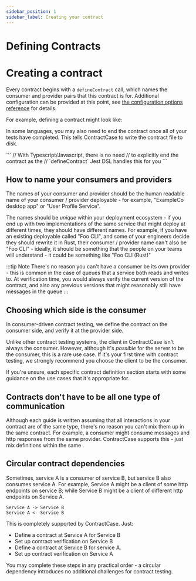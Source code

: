 ```yaml
---
sidebar_position: 1
sidebar_label: Creating your contract
---
```









# Defining Contracts

<Defining/>


# Creating a contract

Every contract begins with a `defineContract` call, which names the
consumer and provider pairs that this contract is for. Additional configuration
can be provided at this point, see [the configuration options reference](/docs/reference/configuring) for details.

For example, defining a contract might look like:

<Tabs groupId="language">
  <TabItem value="js" label="Typescript">
    <CreatingJs />
  </TabItem>
  <TabItem value="java" label="Java">
   <CreatingJava />
  </TabItem>
</Tabs>

In some languages, you may also need to end the contract once all of your tests
have completed. This tells ContractCase to write the contract file to disk.

<Tabs groupId="language">
  <TabItem value="js" label="Typescript">
    ```
    // With Typescript/Javascript, there is no need 
    // to explicitly end the contract as the
    // `defineContract` Jest DSL handles this for you
    ```
  </TabItem>
  <TabItem value="java" label="Java">
   <WritingJava />
  </TabItem>
</Tabs>


## How to name your consumers and providers

The names of your consumer and provider should be the human readable name of
your consumer / provider deployable - for example, "ExampleCo desktop app" or
"User Profile Service".

The names should be _unique_ within your deployment ecosystem -
if you end up with two implementations of the same service that might deploy at
different times, they should have
different names. For example, if you have an existing deployable called
"Foo CLI", and some of your engineers decide they should rewrite it in Rust,
their consumer / provider name can't also be "Foo CLI" - ideally, it should be something
that the people on your teams will understand - it could be something like "Foo CLI (Rust)"

:::tip Note
There's no reason you can't have a consumer be its own provider - this is common
in the case of queues that a service both reads and writes to. At verification
time, you would always verify the current version of the contract, and also any
previous versions that might reasonably still have messages in the queue
:::

## Choosing which side is the consumer

In consumer-driven contract testing, we define the contract on the consumer
side, and verify it at the provider side.

Unlike other contract testing systems, the client in ContractCase isn't always
the consumer. However, although it's _possible_ for the server to be the consumer,
this is a rare use case.
If it's your first time with contract testing, we strongly
recommend you choose the client to be the consumer.

If you're unsure, each specific contract definition section starts with some guidance on the
use cases that it's appropriate for.

## Contracts don't have to be all one type of communication

Although each guide is written assuming that all interactions in your contract
are of the same type, there's no reason you can't mix them up in the same
contract. For example, a consumer might consume messages and http responses from
the same provider. ContractCase supports this - just mix definitions within the same .

## Circular contract dependencies

Sometimes, service A is a consumer of service B, but service B also consumes service A.
For example, Service A might be a client of some http endpoints on service B;
while Service B might be a client of different http endpoints on Service A.

```
Service A -> Service B
Service A <- Service B
```

This is completely supported by ContractCase. Just:

- Define a contract at Service A for Service B
- Set up contract verification on Service B
- Define a contract at Service B for service A.
- Set up contract verification on Service A

You may complete these steps in any practical order - a circular dependency
introduces no additional challenges for contract testing.
